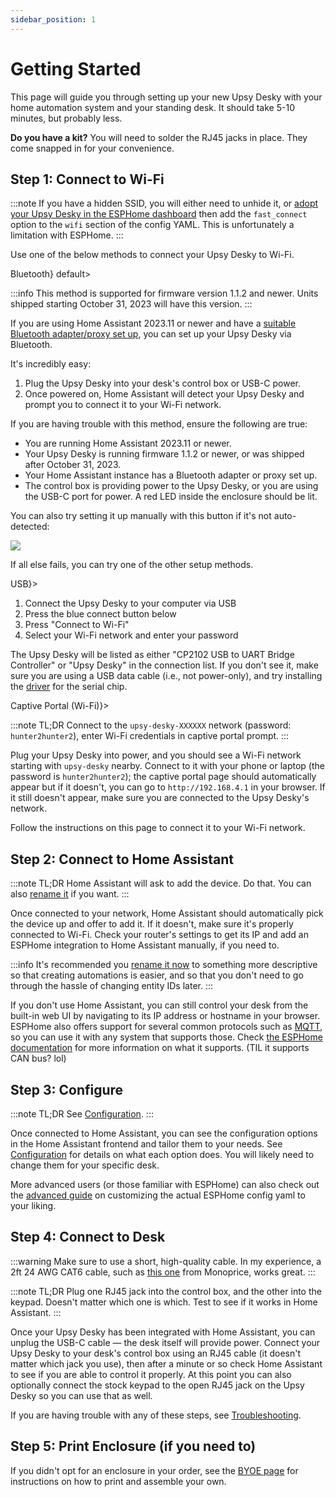 ```yaml
---
sidebar_position: 1
---
```


# Getting Started

This page will guide you through setting up your new Upsy Desky with your home automation system and your standing desk. It should take 5-10 minutes, but probably less.

**Do you have a kit?** You will need to solder the RJ45 jacks in place. They come snapped in for your convenience.

## Step 1: Connect to Wi-Fi

:::note
If you have a hidden SSID, you will either need to unhide it, or [adopt your Upsy Desky in the ESPHome dashboard](./advanced/customization/index.md) then add the `fast_connect` option to the `wifi` section of the config YAML. This is unfortunately a limitation with ESPHome.
:::

Use one of the below methods to connect your Upsy Desky to Wi-Fi.


<Tabs>
  <TabItem value="ble" label={<><icon icon={faBluetooth} size="lg"/> Bluetooth</>} default>

:::info
This method is supported for firmware version 1.1.2 and newer. Units shipped starting October 31, 2023 will have this version.
:::

If you are using Home Assistant 2023.11 or newer and have a [suitable Bluetooth adapter/proxy set up](https://www.home-assistant.io/integrations/bluetooth/), you can set up your Upsy Desky via Bluetooth.

It's incredibly easy:

1. Plug the Upsy Desky into your desk's control box or USB-C power.
2. Once powered on, Home Assistant will detect your Upsy Desky and prompt you to connect it to your Wi-Fi network.

If you are having trouble with this method, ensure the following are true:

- You are running Home Assistant 2023.11 or newer.
- Your Upsy Desky is running firmware 1.1.2 or newer, or was shipped after October 31, 2023.
- Your Home Assistant instance has a Bluetooth adapter or proxy set up.
- The control box is providing power to the Upsy Desky, or you are using the USB-C port for power. A red LED inside the enclosure should be lit.

You can also try setting it up manually with this button if it's not auto-detected:

[![](https://my.home-assistant.io/badges/config_flow_start.svg)](https://my.home-assistant.io/redirect/config_flow_start/?domain=improv_ble)

If all else fails, you can try one of the other setup methods.

  </TabItem>
  <TabItem value="usb" label={<><icon icon={faUsb} size="lg"/> USB</>}>

1. Connect the Upsy Desky to your computer via USB
2. Press the blue connect button below
3. Press "Connect to Wi-Fi"
4. Select your Wi-Fi network and enter your password

The Upsy Desky will be listed as either "CP2102 USB to UART Bridge Controller" or "Upsy Desky" in the connection list. If you don't see it, make sure you are using a USB data cable (i.e., not power-only), and try installing the [driver](https://www.silabs.com/developers/usb-to-uart-bridge-vcp-drivers?tab=downloads) for the serial chip.

<EspInstallButton
  unsupportedMessage="Provisioning via USB only works in browsers which support Web Serial, such as Chrome or Edge. Please provision your Upsy Desky via Bluetooth or Wi-Fi instead." />

  </TabItem>
  <TabItem value="captive-portal" label={<><icon icon={faWifi} size="md"/> Captive Portal (Wi-Fi)</>}>

:::note TL;DR
Connect to the `upsy-desky-XXXXXX` network (password: `hunter2hunter2`), enter Wi-Fi credentials in captive portal prompt.
:::

Plug your Upsy Desky into power, and you should see a Wi-Fi network starting with `upsy-desky` nearby. Connect to it with your phone or laptop (the password is `hunter2hunter2`); the captive portal page should automatically appear but if it doesn't, you can go to `http://192.168.4.1` in your browser. If it still doesn't appear, make sure you are connected to the Upsy Desky's network.

Follow the instructions on this page to connect it to your Wi-Fi network.

  </TabItem>
</Tabs>

## Step 2: Connect to Home Assistant

:::note TL;DR
Home Assistant will ask to add the device. Do that. You can also [rename it](./configuration/renaming/index.md) if you want.
:::

Once connected to your network, Home Assistant should automatically pick the device up and offer to add it. If it doesn't, make sure it's properly connected to Wi-Fi. Check your router's settings to get its IP and add an ESPHome integration to Home Assistant manually, if you need to.

:::info
It's recommended you [rename it now](./configuration/renaming/index.md) to something more descriptive so that creating automations is easier, and so that you don't need to go through the hassle of changing entity IDs later.
:::

If you don't use Home Assistant, you can still control your desk from the built-in web UI by navigating to its IP address or hostname in your browser. ESPHome also offers support for several common protocols such as [MQTT](https://esphome.io/components/mqtt.html), so you can use it with any system that supports those. Check [the ESPHome documentation](https://esphome.io/#core-components) for more information on what it supports. (TIL it supports CAN bus? lol)

## Step 3: Configure

:::note TL;DR
See [Configuration](./configuration/index.md).
:::

Once connected to Home Assistant, you can see the configuration options in the Home Assistant frontend and tailor them to your needs. See [Configuration](./configuration/index.md) for details on what each option does. You will likely need to change them for your specific desk.

More advanced users (or those familiar with ESPHome) can also check out the [advanced guide](./advanced/customization/index.md) on customizing the actual ESPHome config yaml to your liking.

## Step 4: Connect to Desk

:::warning
Make sure to use a short, high-quality cable. In my experience, a 2ft 24 AWG CAT6 cable, such as [this one](https://www.amazon.com/Monoprice-Cat6-Ethernet-Patch-Cable/dp/B002RBECAE) from Monoprice, works great.
:::

:::note TL;DR
Plug one RJ45 jack into the control box, and the other into the keypad. Doesn't matter which one is which. Test to see if it works in Home Assistant.
:::

Once your Upsy Desky has been integrated with Home Assistant, you can unplug the USB-C cable — the desk itself will provide power. Connect your Upsy Desky to your desk's control box using an RJ45 cable (it doesn't matter which jack you use), then after a minute or so check Home Assistant to see if you are able to control it properly. At this point you can also optionally connect the stock keypad to the open RJ45 jack on the Upsy Desky so you can use that as well.

If you are having trouble with any of these steps, see [Troubleshooting](./troubleshooting.mdx).

## Step 5: Print Enclosure (if you need to)

If you didn't opt for an enclosure in your order, see the [BYOE page](./byoe.md) for instructions on how to print and assemble your own.
